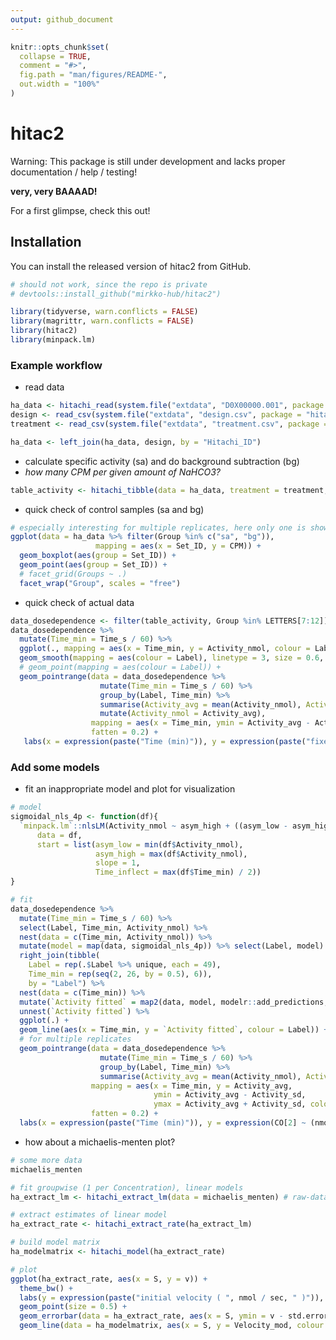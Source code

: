 ```yaml
---
output: github_document
---
```


<!-- README.md is generated from README.Rmd. Please edit that file -->

```r
knitr::opts_chunk$set(
  collapse = TRUE,
  comment = "#>",
  fig.path = "man/figures/README-",
  out.width = "100%"
)
```
# hitac2

Warning: This package is still under development and lacks proper documentation / help / testing!

__very, very BAAAAD!__

For a first glimpse, check this out!

## Installation

You can install the released version of hitac2 from GitHub.

```r
# should not work, since the repo is private
# devtools::install_github("mirkko-hub/hitac2")
```

```r
library(tidyverse, warn.conflicts = FALSE)
library(magrittr, warn.conflicts = FALSE)
library(hitac2)
library(minpack.lm)
```

### Example workflow

* read data

```r
ha_data <- hitachi_read(system.file("extdata", "D0X00000.001", package = "hitac2", mustWork = TRUE))
design <- read_csv(system.file("extdata", "design.csv", package = "hitac2", mustWork = TRUE))
treatment <- read_csv(system.file("extdata", "treatment.csv", package = "hitac2", mustWork = TRUE))

ha_data <- left_join(ha_data, design, by = "Hitachi_ID")
```

* calculate specific activity (sa) and do background subtraction (bg)
*  _how many CPM per given amount of NaHCO3?_

```r
table_activity <- hitachi_tibble(data = ha_data, treatment = treatment, V_RuBP = 4e-06, C_RuBP = 6e-04, convert = TRUE)
```

* quick check of control samples (sa and bg)

```r
# especially interesting for multiple replicates, here only one is shown
ggplot(data = ha_data %>% filter(Group %in% c("sa", "bg")),
                   mapping = aes(x = Set_ID, y = CPM)) +
  geom_boxplot(aes(group = Set_ID)) +
  geom_point(aes(group = Set_ID)) +
  # facet_grid(Groups ~ .)
  facet_wrap("Group", scales = "free")
```
* quick check of actual data

```r
data_dosedependence <- filter(table_activity, Group %in% LETTERS[7:12]) 
data_dosedependence %>%
  mutate(Time_min = Time_s / 60) %>%
  ggplot(., mapping = aes(x = Time_min, y = Activity_nmol, colour = Label)) +
  geom_smooth(mapping = aes(colour = Label), linetype = 3, size = 0.6, se = F) +
  # geom_point(mapping = aes(colour = Label)) +
  geom_pointrange(data = data_dosedependence %>%
                    mutate(Time_min = Time_s / 60) %>% 
                    group_by(Label, Time_min) %>%
                    summarise(Activity_avg = mean(Activity_nmol), Activity_sd = sd(Activity_nmol)) %>%
                    mutate(Activity_nmol = Activity_avg),
                  mapping = aes(x = Time_min, ymin = Activity_avg - Activity_sd, ymax = Activity_avg + Activity_sd, colour = Label),
                  fatten = 0.2) +
   labs(x = expression(paste("Time (min)")), y = expression(paste("fixed carbon (" ,nmol, ")")))

```

### Add some models

* fit an inappropriate model and plot for visualization

```r
# model
sigmoidal_nls_4p <- function(df){
  `minpack.lm`::nlsLM(Activity_nmol ~ asym_high + ((asym_low - asym_high) / (1+exp(slope * (Time_min - Time_inflect)))),
      data = df,
      start = list(asym_low = min(df$Activity_nmol),
                   asym_high = max(df$Activity_nmol),
                   slope = 1,
                   Time_inflect = max(df$Time_min) / 2))
}

# fit
data_dosedependence %>%
  mutate(Time_min = Time_s / 60) %>%
  select(Label, Time_min, Activity_nmol) %>%
  nest(data = c(Time_min, Activity_nmol)) %>%
  mutate(model = map(data, sigmoidal_nls_4p)) %>% select(Label, model) %>%
  right_join(tibble(
    Label = rep(.$Label %>% unique, each = 49),
    Time_min = rep(seq(2, 26, by = 0.5), 6)),
    by = "Label") %>%
  nest(data = c(Time_min)) %>%
  mutate(`Activity fitted` = map2(data, model, modelr::add_predictions, var = "Activity fitted")) %>%
  unnest(`Activity fitted`) %>%
  ggplot(.) +
  geom_line(aes(x = Time_min, y = `Activity fitted`, colour = Label)) +
  # for multiple replicates
  geom_pointrange(data = data_dosedependence %>%
                    mutate(Time_min = Time_s / 60) %>%
                    group_by(Label, Time_min) %>%
                    summarise(Activity_avg = mean(Activity_nmol), Activity_sd = sd(Activity_nmol)),
                  mapping = aes(x = Time_min, y = Activity_avg,
                                ymin = Activity_avg - Activity_sd,
                                ymax = Activity_avg + Activity_sd, colour = Label),
                  fatten = 0.2) +
  labs(x = expression(paste("Time (min)")), y = expression(CO[2] ~ (nmol)))

```

* how about a michaelis-menten plot?

```r
# some more data
michaelis_menten

# fit groupwise (1 per Concentration), linear models
ha_extract_lm <- hitachi_extract_lm(data = michaelis_menten) # raw-data for plotting linear models

# extract estimates of linear model
ha_extract_rate <- hitachi_extract_rate(ha_extract_lm)

# build model matrix
ha_modelmatrix <- hitachi_model(ha_extract_rate)

# plot
ggplot(ha_extract_rate, aes(x = S, y = v)) +
  theme_bw() +
  labs(y = expression(paste("initial velocity ( ", nmol / sec, " )")), x = expression(paste("[RuBP] ( ", mM, " )"))) +
  geom_point(size = 0.5) +
  geom_errorbar(data = ha_extract_rate, aes(x = S, ymin = v - std.error, ymax = v + std.error)) +
  geom_line(data = ha_modelmatrix, aes(x = S, y = Velocity_mod, colour = model))

```


